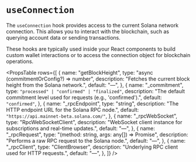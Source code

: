 

# `useConnection`

The `useConnection` hook provides access to the current Solana network connection. This allows you to interact with the blockchain, such as querying account data or sending transactions.

These hooks are typically used inside your React components to build custom wallet interactions or to access the connection object for blockchain operations.


<PropsTable
  rows={[
    {
      name: "getBlockHeight",
      type: "async (commitmentOrConfig?) => number",
      description: "Fetches the current block height from the Solana network.",
      default: "—",
    },
    {
      name: "_commitment",
      type: `"processed" | "confirmed" | "finalized"`,
      description: "The default commitment level used for requests (e.g., 'confirmed').",
      default: `"confirmed"`,
    },
    {
      name: "_rpcEndpoint",
      type: "string",
      description: "The HTTP endpoint URL for the Solana RPC node.",
      default: `"https://api.mainnet-beta.solana.com/"`,
    },
    {
      name: "_rpcWebSocket",
      type: "RpcWebSocketClient",
      description: "WebSocket client instance for subscriptions and real-time updates.",
      default: "—",
    },
    {
      name: "_rpcRequest",
      type: "(method: string, args: any[]) => Promise<any>",
      description: "Performs a raw RPC request to the Solana node.",
      default: "—",
    },
    {
      name: "_rpcClient",
      type: "ClientBrowser",
      description: "Underlying RPC client used for HTTP requests.",
      default: "—",
    },
  ]}
/>
